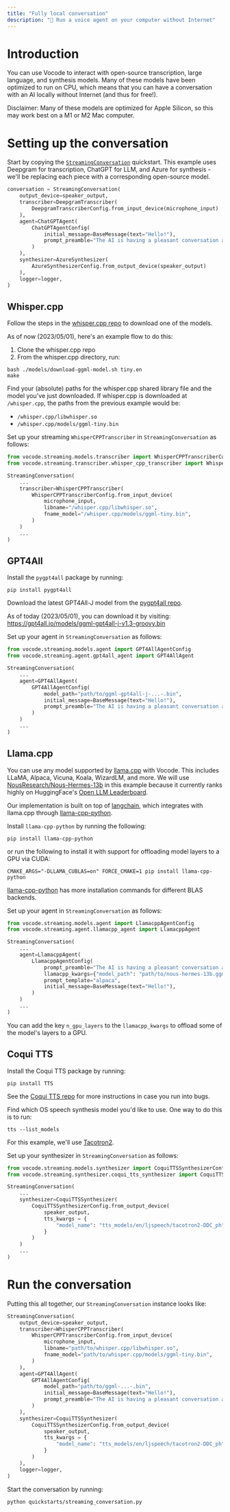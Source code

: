 ```yaml
---
title: "Fully local conversation"
description: "💃 Run a voice agent on your computer without Internet"
---
```


# Introduction

You can use Vocode to interact with open-source transcription, large language, and synthesis models. Many of these models
have been optimized to run on CPU, which means that you can have a conversation with an AI locally without Internet (and thus for free!).

Disclaimer: Many of these models are optimized for Apple Silicon, so this may work best on a M1 or M2 Mac computer.

# Setting up the conversation

Start by copying the [`StreamingConversation`](https://github.com/vocodedev/vocode-python/blob/main/quickstarts/streaming_conversation.py) quickstart.
This example uses Deepgram for transcription, ChatGPT for LLM, and Azure for synthesis - we'll be replacing each piece with
a corresponding open-source model.

```python
conversation = StreamingConversation(
    output_device=speaker_output,
    transcriber=DeepgramTranscriber(
        DeepgramTranscriberConfig.from_input_device(microphone_input)
    ),
    agent=ChatGPTAgent(
        ChatGPTAgentConfig(
            initial_message=BaseMessage(text="Hello!"),
            prompt_preamble="The AI is having a pleasant conversation about life"
        )
    ),
    synthesizer=AzureSynthesizer(
        AzureSynthesizerConfig.from_output_device(speaker_output)
    ),
    logger=logger,
)
```

## Whisper.cpp

Follow the steps in the [whisper.cpp repo](https://github.com/ggerganov/whisper.cpp#quick-start) to download one of the models.

As of now (2023/05/01), here's an example flow to do this:

1. Clone the whisper.cpp repo
2. From the whisper.cpp directory, run:

```
bash ./models/download-ggml-model.sh tiny.en
make
```

Find your (absolute) paths for the whisper.cpp shared library file and the model you've just downloaded.
If whisper.cpp is downloaded at `/whisper.cpp`, the paths from the previous example would be:

- `/whisper.cpp/libwhisper.so`
- `/whisper.cpp/models/ggml-tiny.bin`

Set up your streaming `WhisperCPPTranscriber` in `StreamingConversation` as follows:

```python
from vocode.streaming.models.transcriber import WhisperCPPTranscriberConfig
from vocode.streaming.transcriber.whisper_cpp_transcriber import WhisperCPPTranscriber

StreamingConversation(
    ...
    transcriber=WhisperCPPTranscriber(
        WhisperCPPTranscriberConfig.from_input_device(
            microphone_input,
            libname="/whisper.cpp/libwhisper.so",
            fname_model="/whisper.cpp/models/ggml-tiny.bin",
        )
    )
    ...
)
```

## GPT4All

Install the `pygpt4all` package by running:

```
pip install pygpt4all
```

Download the latest GPT4All-J model from the [pygpt4all repo](https://github.com/nomic-ai/pygpt4all#gpt4all-j-model).

As of today (2023/05/01), you can download it by visiting: https://gpt4all.io/models/ggml-gpt4all-j-v1.3-groovy.bin

Set up your agent in `StreamingConversation` as follows:

```python
from vocode.streaming.models.agent import GPT4AllAgentConfig
from vocode.streaming.agent.gpt4all_agent import GPT4AllAgent

StreamingConversation(
    ...
    agent=GPT4AllAgent(
        GPT4AllAgentConfig(
            model_path="path/to/ggml-gpt4all-j-...-.bin",
            initial_message=BaseMessage(text="Hello!"),
            prompt_preamble="The AI is having a pleasant conversation about life"
        )
    )
    ...
)
```

## Llama.cpp

You can use any model supported by [llama.cpp](https://github.com/ggerganov/llama.cpp) with Vocode. This includes LLaMA, Alpaca, Vicuna, Koala, WizardLM, and more. We will use [NousResearch/Nous-Hermes-13b](https://huggingface.co/NousResearch/Nous-Hermes-13b) in this example because it currently ranks highly on HuggingFace's [Open LLM Leaderboard](https://huggingface.co/spaces/HuggingFaceH4/open_llm_leaderboard).

Our implementation is built on top of [langchain](https://python.langchain.com/docs/modules/model_io/models/llms/integrations/llamacpp), which integrates with llama.cpp through [llama-cpp-python](https://github.com/abetlen/llama-cpp-python).

Install `llama-cpp-python` by running the following:

```
pip install llama-cpp-python
```

or run the following to install it with support for offloading model layers to a GPU via CUDA:

```
CMAKE_ARGS="-DLLAMA_CUBLAS=on" FORCE_CMAKE=1 pip install llama-cpp-python
```

[llama-cpp-python](https://github.com/abetlen/llama-cpp-python#installation-with-openblas--cublas--clblast--metal) has more installation commands for different BLAS backends.

Set up your agent in `StreamingConversation` as follows:

```python
from vocode.streaming.models.agent import LlamacppAgentConfig
from vocode.streaming.agent.llamacpp_agent import LlamacppAgent

StreamingConversation(
    ...
    agent=LlamacppAgent(
        LlamacppAgentConfig(
            prompt_preamble="The AI is having a pleasant conversation about life",
            llamacpp_kwargs={"model_path": "path/to/nous-hermes-13b.ggmlv3.q4_0.bin", "verbose": True},
            prompt_template="alpaca",
            initial_message=BaseMessage(text="Hello!"),
        )
    )
    ...
)
```

You can add the key `n_gpu_layers` to the `llamacpp_kwargs` to offload some of the model's layers to a GPU.

## Coqui TTS

Install the Coqui TTS package by running:

```
pip install TTS
```

See the [Coqui TTS repo](https://github.com/coqui-ai/TTS#install-tts) for more instructions in case you run into bugs.

Find which OS speech synthesis model you'd like to use. One way to do this is to run:

```
tts --list_models
```

For this example, we'll use [Tacotron2](https://ai.googleblog.com/2017/12/tacotron-2-generating-human-like-speech.html).

Set up your synthesizer in `StreamingConversation` as follows:

```python
from vocode.streaming.models.synthesizer import CoquiTTSSynthesizerConfig,
from vocode.streaming.synthesizer.coqui_tts_synthesizer import CoquiTTSSynthesizer

StreamingConversation(
    ...
    synthesizer=CoquiTTSSynthesizer(
        CoquiTTSSynthesizerConfig.from_output_device(
            speaker_output,
            tts_kwargs = {
                "model_name": "tts_models/en/ljspeech/tacotron2-DDC_ph"
            }
        )
    )
    ...
)
```

# Run the conversation

Putting this all together, our `StreamingConversation` instance looks like:

```python
StreamingConversation(
    output_device=speaker_output,
    transcriber=WhisperCPPTranscriber(
        WhisperCPPTranscriberConfig.from_input_device(
            microphone_input,
            libname="path/to/whisper.cpp/libwhisper.so",
            fname_model="path/to/whisper.cpp/models/ggml-tiny.bin",
        )
    ),
    agent=GPT4AllAgent(
        GPT4AllAgentConfig(
            model_path="path/to/ggml-...-.bin",
            initial_message=BaseMessage(text="Hello!"),
            prompt_preamble="The AI is having a pleasant conversation about life"
        )
    ),
    synthesizer=CoquiTTSSynthesizer(
        CoquiTTSSynthesizerConfig.from_output_device(
            speaker_output,
            tts_kwargs = {
                "model_name": "tts_models/en/ljspeech/tacotron2-DDC_ph"
            }
        )
    ),
    logger=logger,
)
```

Start the conversation by running:

```
python quickstarts/streaming_conversation.py
```
